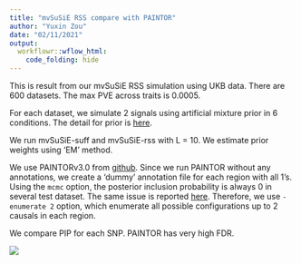 ```yaml
---
title: "mvSuSiE RSS compare with PAINTOR"
author: "Yuxin Zou"
date: "02/11/2021"
output:
  workflowr::wflow_html:
    code_folding: hide
---
```


This is result from our mvSuSiE RSS simulation using UKB data. There are 600 datasets. The max PVE across traits is 0.0005.

For each dataset, we simulate 2 signals using artificial mixture prior in 6 conditions. The detail for prior is [here](https://github.com/gaow/mvarbvs/blob/master/analysis/multivariate/20200402_create_prior_mixture.ipynb).
   
We run mvSuSiE-suff and mvSuSiE-rss with L = 10. We estimate prior weights using 'EM' method.

We use PAINTORv3.0 from [github](https://github.com/gkichaev/PAINTOR_V3.0). Since we run PAINTOR without any annotations, we create a 'dummy' annotation file for each region with all 1's. Using the `mcmc` option, the posterior inclusion probability is always 0 in several test dataset. The same issue is reported [here](https://github.com/gkichaev/PAINTOR_V3.0/issues/5). Therefore, we use `-enumerate 2` option, which enumerate all possible configurations up to 2 causals in each region.

We compare PIP for each SNP. PAINTOR has very high FDR.

![](assets/ukb_rss_small/ukb_rss_small_roc/ukb_rss_roc.pr.png)

